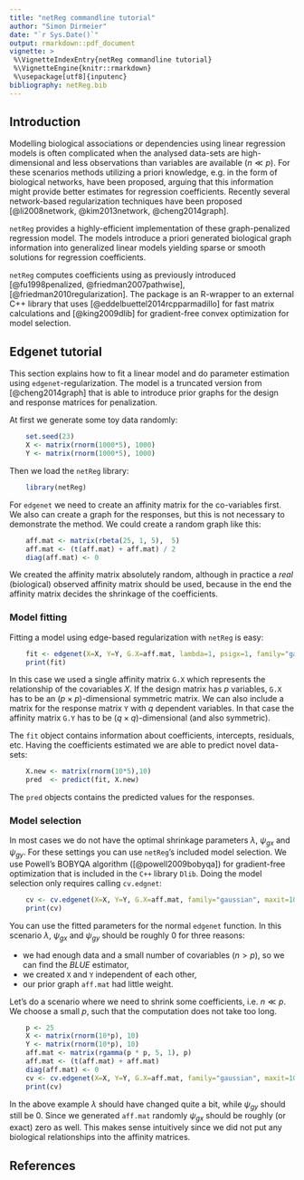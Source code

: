 ```yaml
---
title: "netReg commandline tutorial"
author: "Simon Dirmeier"
date: "`r Sys.Date()`"
output: rmarkdown::pdf_document
vignette: >
 %\VignetteIndexEntry{netReg commandline tutorial}
 %\VignetteEngine{knitr::rmarkdown}
 %\usepackage[utf8]{inputenc}
bibliography: netReg.bib
---
```


## Introduction

Modelling biological associations or dependencies using linear regression 
models is often complicated when the analysed data-sets are high-dimensional 
and less observations than variables are available ($n \ll p$). 
For these scenarios methods utilizing a priori knowledge, e.g. in the form of 
biological networks, have been proposed, arguing that this information might 
provide better estimates for regression coefficients. Recently several 
network-based regularization techniques have been proposed 
[@li2008network, @kim2013network, @cheng2014graph].

`netReg` provides a highly-efficient implementation of these graph-penalized 
regression model. The models introduce a priori generated biological graph 
information into generalized linear models yielding sparse or smooth solutions 
for regression coefficients.  

`netReg` computes coefficients using \textit{cyclic coordinate descent} as 
previously introduced [@fu1998penalized, @friedman2007pathwise], 
[@friedman2010regularization]. The package is an R-wrapper to an external C++ 
library that uses \texttt{RcppArmadillo} [@eddelbuettel2014rcpparmadillo] for 
fast matrix calculations and \texttt{dlib} [@king2009dlib] for gradient-free 
convex optimization for model selection.

## Edgenet tutorial

This section explains how to fit a linear model and do parameter estimation 
using `edgenet`-regularization. The model is a truncated version from 
[@cheng2014graph] that is able to introduce prior graphs for the design and 
response matrices for penalization.

At first we generate some toy data randomly:

```r
    set.seed(23)
    X <- matrix(rnorm(1000*5), 1000)
    Y <- matrix(rnorm(1000*5), 1000)
```

Then we load the `netReg` library:

```r
    library(netReg)
```

For `edgenet` we need to create an affinity matrix for the co-variables first. 
We also can create a graph for the responses, but this is not necessary to
demonstrate the method. We could create a random graph like this:

```r
    aff.mat <- matrix(rbeta(25, 1, 5),  5)
    aff.mat <- (t(aff.mat) + aff.mat) / 2
    diag(aff.mat) <- 0
```

We created the affinity matrix absolutely random, although in practice a *real*
(biological) observed affinity matrix should be used, because in the end the 
affinity matrix decides the shrinkage of the coefficients.

### Model fitting

Fitting a model using edge-based regularization with `netReg` is easy:

```r
    fit <- edgenet(X=X, Y=Y, G.X=aff.mat, lambda=1, psigx=1, family="gaussian")
    print(fit)
```

In this case we used a single affinity matrix `G.X` which represents the
relationship of the covariables $\mathit{X}$. If the design matrix has $p$ 
variables, `G.X` has to be an $(p \times p)$-dimensional symmetric matrix. 
We can also include a matrix for the response matrix `Y` with $q$ dependent 
variables. In that case the affinity matrix `G.Y` has to be 
$(q \times q)$-dimensional (and also symmetric).

The `fit` object contains information about coefficients, intercepts, 
residuals, etc. Having the coefficients estimated we are able to
predict novel data-sets:

```r
    X.new <- matrix(rnorm(10*5),10)
    pred  <- predict(fit, X.new)
```

The `pred` objects contains the predicted values for the responses.

### Model selection

In most cases we do not have the optimal shrinkage parameters $\lambda$, 
$\psi_{gx}$ and $\psi_{gy}$. For these settings you can use `netReg`'s 
included model selection. We use Powell's BOBYQA algorithm 
([@powell2009bobyqa]) for gradient-free optimization that is included in the
`C++` library `Dlib`. Doing the model selection only requires calling 
`cv.edgnet`:

```r
    cv <- cv.edgenet(X=X, Y=Y, G.X=aff.mat, family="gaussian", maxit=1000)
    print(cv)
```

You can use the fitted parameters for the normal `edgenet` function. 
In this scenario $\lambda$, $\psi_{gx}$ and $\psi_{gy}$ should be 
roughly $0$ for three reasons:

* we had enough data and a small number of covariables ($n > p$), so we can 
find the *BLUE* estimator,
* we created `X` and `Y` independent of each other,
* our prior graph `aff.mat` had little weight.

Let's do a scenario where we need to shrink some coefficients, i.e. $n \ll p$.
We choose a small $p$, such that the computation does not take too long.

```r
    p <- 25
    X <- matrix(rnorm(10*p), 10)
    Y <- matrix(rnorm(10*p), 10)
    aff.mat <- matrix(rgamma(p * p, 5, 1), p)
    aff.mat <- (t(aff.mat) + aff.mat)
    diag(aff.mat) <- 0
    cv <- cv.edgenet(X=X, Y=Y, G.X=aff.mat, family="gaussian", maxit=1000)
    print(cv)
```

In the above example $\lambda$ should have changed quite a bit, while
$\psi_{gy}$ should still be $0$. Since we generated `aff.mat` randomly 
$\psi_{gx}$ should be roughly (or exact) zero as well. This makes sense 
intuitively since we did not put any biological relationships into the 
affinity matrices.

## References

